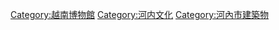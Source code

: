 [[Category:越南博物館|Category:越南博物館]]
[[Category:河内文化|Category:河内文化]]
[[Category:河內市建築物|Category:河內市建築物]]